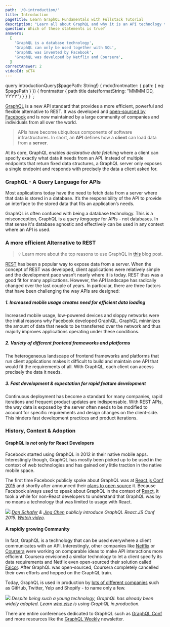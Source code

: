 ```yaml
---
path: '/0-introduction/'
title: Introduction
pageTitle: Learn GraphQL Fundamentals with Fullstack Tutorial
description: "Learn all about GraphQL and why it is an API technology that's superior to REST. It is not only for React & Javascript developers but can be used for any API."
question: Which of these statements is true?
answers:
  [
    'GraphQL is a database technology',
    'GraphQL can only be used together with SQL',
    'GraphQL was invented by Facebook',
    'GraphQL was developed by Netflix and Coursera',
  ]
correctAnswer: 2
videoId: oCT4
---
```



  query introductionQuery($pagePath: String!) {
    mdx(frontmatter: { path: { eq: $pagePath } }) {
      frontmatter {
        path
        title
        date(formatString: "MMMM DD, YYYY")
      }
    }
  }
`;

[GraphQL](http://www.graphql.org/) is a new API standard that provides a more efficient,
powerful and flexible alternative to REST. It was developed and
[open-sourced by Facebook](https://facebook.github.io/react/blog/2015/02/20/introducing-relay-and-graphql.html)
and is now maintained by a large community of companies and individuals from all over the world.

> APIs have become ubiquitous components of software infrastructures.
> In short, an **API** defines how a **client** can load data from a **server**.

At its core, GraphQL enables _declarative data fetching_ where a client can
specify exactly what data it needs from an API. Instead of multiple endpoints
that return fixed data structures, a GraphQL server only exposes a single
endpoint and responds with precisely the data a client asked for.

### GraphQL - A Query Language for APIs

Most applications today have the need to fetch data from a server where that
data is stored in a database. It’s the responsibility of the API to provide an
interface to the stored data that fits an application’s needs.

GraphQL is often confused with being a database technology. This is a
misconception, GraphQL is a _query language_ for APIs - not databases. In that
sense it's database agnostic and effectively can be used in any context where
an API is used.

### A more efficient Alternative to REST

> 💡 Learn more about the top reasons to use GraphQL in
> [this](https://www.prisma.io/blog/top-5-reasons-to-use-graphql-b60cfa683511)
> blog post.

[REST](https://en.wikipedia.org/wiki/Representational_state_transfer) has been
a popular way to expose data from a server. When the concept of REST was
developed, client applications were relatively simple and the development pace
wasn’t nearly where it is today. REST thus was a good fit for many applications.
However, the API landscape has radically changed over the last couple of years.
In particular, there are three factors that have been challenging the way APIs
are designed:

##### 1. Increased mobile usage creates need for efficient data loading

Increased mobile usage, low-powered devices and sloppy networks were the initial
reasons why Facebook developed GraphQL. GraphQL minimizes the amount of data
that needs to be transferred over the network and thus majorly improves
applications operating under these conditions.

##### 2. Variety of different frontend frameworks and platforms

The heterogeneous landscape of frontend frameworks and platforms that run
client applications makes it difficult to build and maintain one API that would
fit the requirements of all. With GraphQL, each client can access precisely the
data it needs.

##### 3. Fast development & expectation for rapid feature development

Continuous deployment has become a standard for many companies, rapid iterations
and frequent product updates are indispensable. With REST APIs, the way data is
exposed by the server often needs to be modified to account for specific
requirements and design changes on the client-side. This hinders fast
development practices and product iterations.

### History, Context & Adoption

#### GraphQL is _not_ only for React Developers

Facebook started using GraphQL in 2012 in their native mobile apps.
Interestingly though, GraphQL has mostly been picked up to be used in the
context of web technologies and has gained only little traction in the native
mobile space.

The first time Facebook publicly spoke about GraphQL was at
[React.js Conf 2015](https://www.youtube.com/watch?v=9sc8Pyc51uU) and shortly
after announced their
[plans to open source](https://facebook.github.io/react/blog/2015/05/01/graphql-introduction.html)
it. Because Facebook always used to speak about GraphQL in the context of
[React](https://facebook.github.io/react/), it took a while for non-React developers to
understand that GraphQL was by no means a technology that was limited to usage with React.

![](http://imgur.com/0mbF21w.png)
_[Dan Schafer](https://twitter.com/dlschafer) & [Jing Chen](https://twitter.com/jingc?lang=en)
publicly introduce GraphQL React.JS Conf 2015.
[Watch video](https://www.youtube.com/watch?v=9sc8Pyc51uU)._

#### A rapidly growing Community

In fact, GraphQL is a technology that can be used everywhere a client
communicates with an API. Interestingly, other companies like
[Netflix](https://medium.com/netflix-techblog) or [Coursera](https://building.coursera.org/)
were working on comparable ideas to make API interactions more efficient.
Coursera envisioned a similar technology to let a client specify its data requirements
and Netflix even open-sourced their solution called [Falcor](https://github.com/Netflix/falcor).
After GraphQL was open-sourced, Coursera completely cancelled their own efforts
and hopped on the GraphQL train.

Today, GraphQL is used in production by [lots of different companies](http://graphql.org/users/)
such as GitHub, Twitter, Yelp and Shopify - to name only a few.

![](https://imgur.com/2RYRYB3.png)
_Despite being such a young technology, GraphQL has already been widely adopted.
Learn [who else](http://graphql.org/users/) is using GraphQL in production._

There are entire conferences dedicated to GraphQL such as
[GraphQL Conf](https://graphqlconf.org/) and more resources like the
[GraphQL Weekly](https://graphqlweekly.com/) newsletter.
